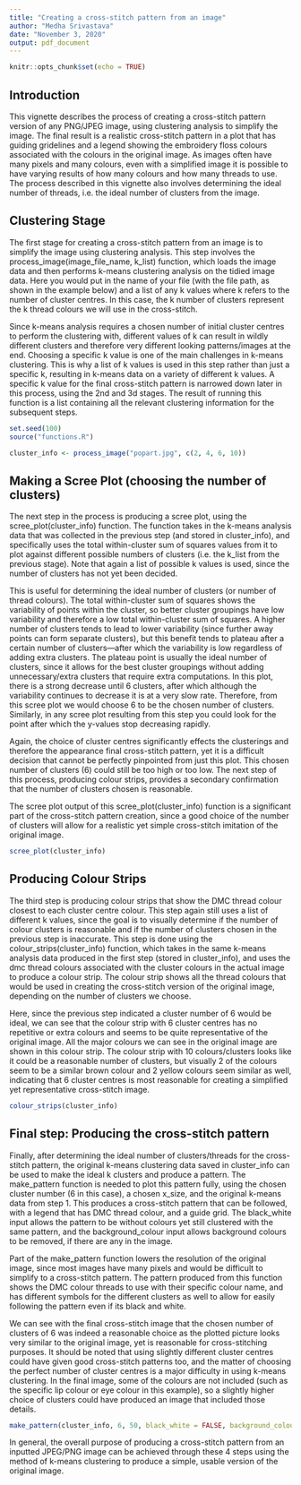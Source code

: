 ```yaml
---
title: "Creating a cross-stitch pattern from an image"
author: "Medha Srivastava"
date: "November 3, 2020"
output: pdf_document
---
```


```r
knitr::opts_chunk$set(echo = TRUE)
```


## Introduction

This vignette describes the process of creating a cross-stitch pattern version of any PNG/JPEG image, using clustering analysis to simplify the image. The final result is a realistic cross-stitch pattern in a plot that has guiding gridelines and a legend showing the embroidery floss colours associated with the colours in the original image. As images often have many pixels and many colours, even with a simplified image it is possible to have varying results of how many colours and how many threads to use. The process described in this vignette also involves determining the ideal number of threads, i.e. the ideal number of clusters from the image. 


## Clustering Stage 

The first stage for creating a cross-stitch pattern from an image is to simplify the image using clustering analysis. This step involves the process_image(image_file_name, k_list) function, which loads the image data and then performs k-means clustering analysis on the tidied image data. Here you would put in the name of your file (with the file path, as shown in the example below) and a list of any k values where k refers to the number of cluster centres. In this case, the k number of clusters represent the k thread colours we will use in the cross-stitch.

Since k-means analysis requires a chosen number of initial cluster centres to perform the clustering with, different values of k can result in wildly different clusters and therefore very different looking patterns/images at the end. Choosing a specific k value is one of the main challenges in k-means clustering. This is why a list of k values is used in this step rather than just a specific k, resulting in k-means data on a variety of different k values. A specific k value for the final cross-stitch pattern is narrowed down later in this process, using the 2nd and 3d stages. The result of running this function is a list containing all the relevant clustering information for the subsequent steps. 

```r
set.seed(100)
source("functions.R")

cluster_info <- process_image("popart.jpg", c(2, 4, 6, 10))

```

## Making a Scree Plot (choosing the number of clusters)

The next step in the process is producing a scree plot, using the scree_plot(cluster_info) function. The function takes in the k-means analysis data that was collected in the previous step (and stored in cluster_info), and specifically uses the total within-cluster sum of squares values from it to plot against different possible numbers of clusters (i.e. the k_list from the previous stage). Note that again a list of possible k values is used, since the number of clusters has not yet been decided.

This is useful for determining the ideal number of clusters (or number of thread colours). The total within-cluster sum of squares shows the variability of points within the cluster, so better cluster groupings have low variability and therefore a low total within-cluster sum of squares. A higher number of clusters tends to lead to lower variability (since further away points can form separate clusters), but this benefit tends to plateau after a certain number of clusters—after which the variability is low regardless of adding extra clusters. The plateau point is usually the ideal number of clusters, since it allows for the best cluster groupings without adding unnecessary/extra clusters that require extra computations. In this plot, there is a strong decrease until 6 clusters, after which although the variability continues to decrease it is at a very slow rate. Therefore, from this scree plot we would choose 6 to be the chosen number of clusters. Similarly, in any scree plot resulting from this step you could look for the point after which the y-values stop decreasing rapidly. 

Again, the choice of cluster centres significantly effects the clusterings and therefore the appearance final cross-stitch pattern, yet it is a difficult decision that cannot be perfectly pinpointed from just this plot. This chosen number of clusters (6) could still be too high or too low. The next step of this process, producing colour strips, provides a secondary confirmation that the number of clusters chosen is reasonable. 

The scree plot output of this scree_plot(cluster_info) function is a significant part of the cross-stitch pattern creation, since a good choice of the number of clusters will allow for a realistic yet simple cross-stitch imitation of the original image. 

```r

scree_plot(cluster_info)

```



## Producing Colour Strips
The third step is producing colour strips that show the DMC thread colour closest to each cluster centre colour. This step again still uses a list of different k values, since the goal is to visually determine if the number of colour clusters is reasonable and if the number of clusters chosen in the previous step is inaccurate. This step is done using the colour_strips(cluster_info) function, which takes in the same k-means analysis data produced in the first step (stored in cluster_info), and uses the dmc thread colours associated with the cluster colours in the actual image to produce a colour strip. The colour strip shows all the thread colours that would be used in creating the cross-stitch version of the original image, depending on the number of clusters we choose. 

Here, since the previous step indicated a cluster number of 6 would be ideal, we can see that the colour strip with 6 cluster centres has no repetitive or extra colours and seems to be quite representative of the original image. All the major colours we can see in the original image are shown in this colour strip. The colour strip with 10 colours/clusters looks like it could be a reasonable number of clusters, but visually 2 of the colours seem to be a similar brown colour and 2 yellow colours seem similar as well, indicating that 6 cluster centres is most reasonable for creating a simplified yet representative cross-stitch image. 

```r

colour_strips(cluster_info) 

```


## Final step: Producing the cross-stitch pattern 

Finally, after determining the ideal number of clusters/threads for the cross-stitch pattern, the original k-means clustering data saved in cluster_info can be used to make the ideal k clusters and produce a pattern. The make_pattern function is needed to plot this pattern fully, using the chosen cluster number (6 in this case), a chosen x_size, and the original k-means data from step 1. This produces a cross-stitch pattern that can be followed, with a legend that has DMC thread colour, and a guide grid. The black_white input allows the pattern to be without colours yet still clustered with the same pattern, and the background_colour input allows background colours to be removed, if there are any in the image.

Part of the make_pattern function lowers the resolution of the original image, since most images have many pixels and would be difficult to simplify to a cross-stitch pattern. The pattern produced from this function shows the DMC colour threads to use with their specific colour name, and has different symbols for the different clusters as well to allow for easily following the pattern even if its black and white. 

We can see with the final cross-stitch image that the chosen number of clusters of 6 was indeed a reasonable choice as the plotted picture looks very similar to the original image, yet is reasonable for cross-stitching purposes. It should be noted that using slightly different cluster centres could have given good cross-stitch patterns too, and the matter of choosing the perfect number of cluster centres is a major difficulty in using k-means clustering. In the final image, some of the colours are not included (such as the specific lip colour or eye colour in this example), so a slightly higher choice of clusters could have produced an image that included those details. 


```r

make_pattern(cluster_info, 6, 50, black_white = FALSE, background_colour = NULL)

```


In general, the overall purpose of producing a cross-stitch pattern from an inputted JPEG/PNG image can be achieved through these 4 steps using the method of k-means clustering to produce a simple, usable version of the original image.
